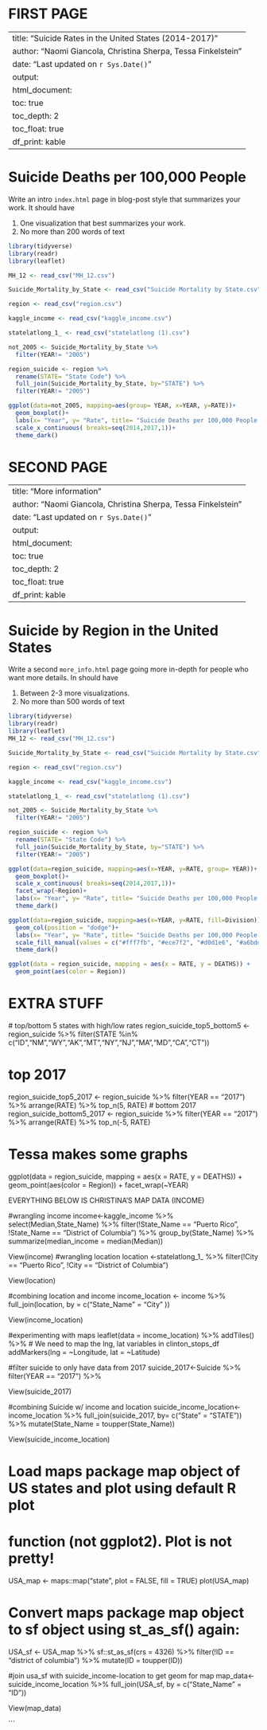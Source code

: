 # FIRST PAGE

---
title: "Suicide Rates in the United States (2014-2017)"
author: "Naomi Giancola, Christina Sherpa, Tessa Finkelstein"
date: "Last updated on `r Sys.Date()`"
output:
  html_document:
    toc: true
    toc_depth: 2
    toc_float: true
    df_print: kable
---

<!-- 
Comments in HTML are like this! 
-->

# Suicide Deaths per 100,000 People

Write an intro `index.html` page in blog-post style that summarizes your work. It should have

1. One visualization that best summarizes your work.
1. No more than 200 words of text

```r
library(tidyverse)
library(readr)
library(leaflet)

MH_12 <- read_csv("MH_12.csv")

Suicide_Mortality_by_State <- read_csv("Suicide Mortality by State.csv")

region <- read_csv("region.csv")

kaggle_income <- read_csv("kaggle_income.csv")

statelatlong_1_ <- read_csv("statelatlong (1).csv")
```

```r
not_2005 <- Suicide_Mortality_by_State %>% 
  filter(YEAR!= "2005")

region_suicide <- region %>% 
  rename(STATE= "State Code") %>% 
  full_join(Suicide_Mortality_by_State, by="STATE") %>% 
  filter(YEAR!= "2005")

ggplot(data=not_2005, mapping=aes(group= YEAR, x=YEAR, y=RATE))+
  geom_boxplot()+
  labs(x= "Year", y= "Rate", title= "Suicide Deaths per 100,000 People in the United States by Year")+
  scale_x_continuous( breaks=seq(2014,2017,1))+
  theme_dark()
  ```
  
# SECOND PAGE

---
title: "More information"
author: "Naomi Giancola, Christina Sherpa, Tessa Finkelstein"
date: "Last updated on `r Sys.Date()`"
output:
  html_document:
    toc: true
    toc_depth: 2
    toc_float: true
    df_print: kable
---

<!--
Comments in HTML are like this! 
-->

# Suicide by Region in the United States

Write a second `more_info.html` page going more in-depth for people who want more details. In should have

1. Between 2-3 more visualizations.
1. No more than 500 words of text

```r
library(tidyverse)
library(readr)
library(leaflet)
MH_12 <- read_csv("MH_12.csv")

Suicide_Mortality_by_State <- read_csv("Suicide Mortality by State.csv")

region <- read_csv("region.csv")

kaggle_income <- read_csv("kaggle_income.csv")

statelatlong_1_ <- read_csv("statelatlong (1).csv")
```

```r
not_2005 <- Suicide_Mortality_by_State %>% 
  filter(YEAR!= "2005")

region_suicide <- region %>% 
  rename(STATE= "State Code") %>% 
  full_join(Suicide_Mortality_by_State, by="STATE") %>% 
  filter(YEAR!= "2005")
```
```r
ggplot(data=region_suicide, mapping=aes(x=YEAR, y=RATE, group= YEAR))+
  geom_boxplot()+
  scale_x_continuous( breaks=seq(2014,2017,1))+
  facet_wrap(~Region)+
  labs(x= "Year", y= "Rate", title= "Suicide Deaths per 100,000 People by Region")+
  theme_dark()

ggplot(data=region_suicide, mapping=aes(x=YEAR, y=RATE, fill=Division))+
  geom_col(position = "dodge")+
  labs(x= "Year", y= "Rate", title= "Suicide Deaths per 100,000 People by Division")+
  scale_fill_manual(values = c("#fff7fb", "#ece7f2", "#d0d1e6", "#a6bddb", "#74a9cf", "#3690c0", "#0570b0", "#045a8d", "#023858"))+
  theme_dark()
```

```r
ggplot(data = region_suicide, mapping = aes(x = RATE, y = DEATHS)) +
  geom_point(aes(color = Region))
```

# EXTRA STUFF
 
 # top/bottom 5 states with high/low rates
region_suicide_top5_bottom5 <- region_suicide %>%
  filter(STATE %in% c("ID","NM","WY","AK","MT","NY","NJ","MA","MD","CA","CT"))

# top 2017
region_suicide_top5_2017 <- region_suicide %>%
  filter(YEAR == "2017") %>%
  arrange(RATE) %>%
  top_n(5, RATE)
# bottom 2017
region_suicide_bottom5_2017 <- region_suicide %>%
  filter(YEAR == "2017") %>%
  arrange(RATE) %>%
  top_n(-5, RATE)

# Tessa makes some graphs

ggplot(data = region_suicide, mapping = aes(x = RATE, y = DEATHS)) +
  geom_point(aes(color = Region)) +
  facet_wrap(~YEAR)
 
 EVERYTHING BELOW IS CHRISTINA'S MAP DATA (INCOME)
 
 #wrangling income
income<-kaggle_income %>% 
  select(Median,State_Name) %>% 
  filter(!State_Name == "Puerto Rico", !State_Name == "District of Columbia") %>% 
  group_by(State_Name) %>%  
  summarize(median_income = median(Median))

View(income)
 #wrangling location
location <-statelatlong_1_ %>% 
  filter(!City == "Puerto Rico", !City == "District of Columbia") 

View(location)

#combining location and income
income_location <- income %>% 
  full_join(location, by = c("State_Name" = "City" )) 

View(income_location)

#experimenting with maps
leaflet(data = income_location) %>%
  addTiles() %>% 
  # We need to map the lng, lat variables in clinton_stops_df
  addMarkers(lng = ~Longitude, lat = ~Latitude)

#filter suicide to only have data from 2017 
suicide_2017<-Suicide %>% 
  filter(YEAR == "2017") %>% 
 
View(suicide_2017)


#combining Suicide w/ income and location
suicide_income_location<-income_location %>% 
  full_join(suicide_2017, by= c("State" = "STATE")) %>% 
  mutate(State_Name = toupper(State_Name))

View(suicide_income_location)


# Load maps package map object of US states and plot using default R plot
# function (not ggplot2). Plot is not pretty!
USA_map <-  maps::map("state", plot = FALSE, fill = TRUE)
plot(USA_map)

# Convert maps package map object to sf object using st_as_sf() again:
USA_sf <- USA_map %>% 
  sf::st_as_sf(crs = 4326) %>% 
  filter(!ID == "district of columbia") %>% 
  mutate(ID = toupper(ID))
  
#join usa_sf with suicide_income-location to get geom for map 
map_data<-suicide_income_location %>% 
  full_join(USA_sf, by = c("State_Name" = "ID"))
  
View(map_data)

```
